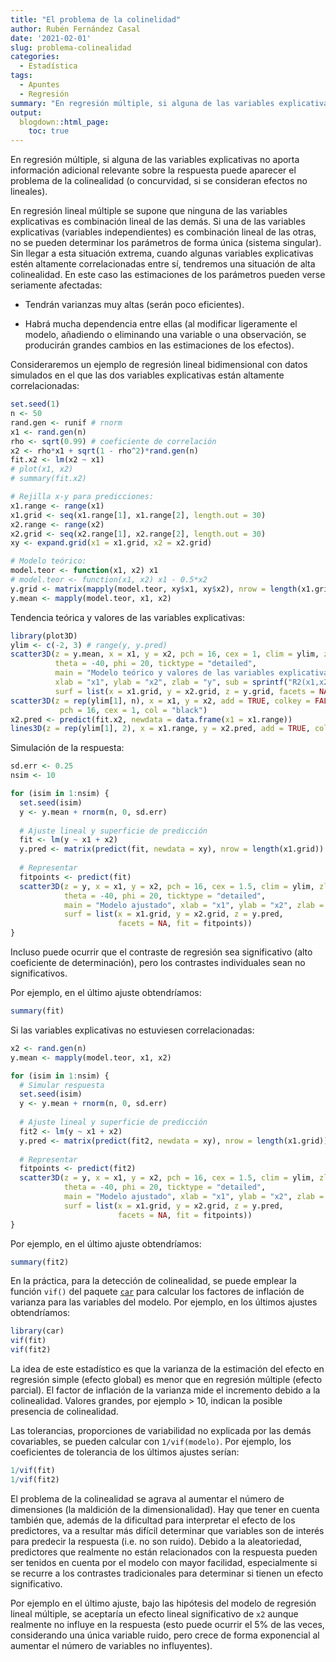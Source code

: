 ```yaml
---
title: "El problema de la colinelidad"
author: Rubén Fernández Casal
date: '2021-02-01'
slug: problema-colinealidad
categories:
  - Estadística
tags:
  - Apuntes
  - Regresión
summary: "En regresión múltiple, si alguna de las variables explicativas no aporta información adicional relevante sobre la respuesta puede aparecer el problema de la colinealidad."
output:
  blogdown::html_page:
    toc: true  
---
```



En regresión múltiple, si alguna de las variables explicativas no aporta información adicional relevante sobre la respuesta puede aparecer el problema de la colinealidad (o concurvidad, si se consideran efectos no lineales). 

En regresión lineal múltiple se supone que ninguna de las variables explicativas es combinación lineal de las demás.
Si una de las variables explicativas (variables independientes) es combinación lineal de las otras, no se pueden determinar los parámetros de forma única (sistema singular).
Sin llegar a esta situación extrema, cuando algunas variables explicativas estén altamente correlacionadas entre sí, tendremos una situación de alta colinealidad.
En este caso las estimaciones de los parámetros pueden verse seriamente afectadas:

-   Tendrán varianzas muy altas (serán poco eficientes).

-   Habrá mucha dependencia entre ellas (al modificar ligeramente el
    modelo, añadiendo o eliminando una variable o una observación,
    se producirán grandes cambios en las estimaciones de los efectos).
 
Consideraremos un ejemplo de regresión lineal bidimensional con datos simulados en el que las dos variables explicativas están altamente correlacionadas:

```r
set.seed(1)
n <- 50
rand.gen <- runif # rnorm
x1 <- rand.gen(n)
rho <- sqrt(0.99) # coeficiente de correlación
x2 <- rho*x1 + sqrt(1 - rho^2)*rand.gen(n)
fit.x2 <- lm(x2 ~ x1)
# plot(x1, x2)
# summary(fit.x2)

# Rejilla x-y para predicciones:
x1.range <- range(x1)
x1.grid <- seq(x1.range[1], x1.range[2], length.out = 30)
x2.range <- range(x2)
x2.grid <- seq(x2.range[1], x2.range[2], length.out = 30)
xy <- expand.grid(x1 = x1.grid, x2 = x2.grid)

# Modelo teórico:
model.teor <- function(x1, x2) x1
# model.teor <- function(x1, x2) x1 - 0.5*x2
y.grid <- matrix(mapply(model.teor, xy$x1, xy$x2), nrow = length(x1.grid))
y.mean <- mapply(model.teor, x1, x2)
```

Tendencia teórica y valores de las variables explicativas: 

```r
library(plot3D)
ylim <- c(-2, 3) # range(y, y.pred)
scatter3D(z = y.mean, x = x1, y = x2, pch = 16, cex = 1, clim = ylim, zlim = ylim,
          theta = -40, phi = 20, ticktype = "detailed", 
          main = "Modelo teórico y valores de las variables explicativas",
          xlab = "x1", ylab = "x2", zlab = "y", sub = sprintf("R2(x1,x2) = %.2f", summary(fit.x2)$r.squared),
          surf = list(x = x1.grid, y = x2.grid, z = y.grid, facets = NA))
scatter3D(z = rep(ylim[1], n), x = x1, y = x2, add = TRUE, colkey = FALSE, 
           pch = 16, cex = 1, col = "black")
x2.pred <- predict(fit.x2, newdata = data.frame(x1 = x1.range))
lines3D(z = rep(ylim[1], 2), x = x1.range, y = x2.pred, add = TRUE, colkey = FALSE, col = "black") 
```

Simulación de la respuesta:

```r
sd.err <- 0.25
nsim <- 10

for (isim in 1:nsim) {
  set.seed(isim)
  y <- y.mean + rnorm(n, 0, sd.err)
  
  # Ajuste lineal y superficie de predicción
  fit <- lm(y ~ x1 + x2)
  y.pred <- matrix(predict(fit, newdata = xy), nrow = length(x1.grid)) 
  
  # Representar
  fitpoints <- predict(fit) 
  scatter3D(z = y, x = x1, y = x2, pch = 16, cex = 1.5, clim = ylim, zlim = ylim,
            theta = -40, phi = 20, ticktype = "detailed", 
            main = "Modelo ajustado", xlab = "x1", ylab = "x2", zlab = "y", 
            surf = list(x = x1.grid, y = x2.grid, z = y.pred, 
                        facets = NA, fit = fitpoints))
}
```

Incluso puede ocurrir que el contraste de regresión sea significativo (alto coeficiente de determinación), pero los contrastes individuales sean no significativos. 

Por ejemplo, en el último ajuste obtendríamos:

```r
summary(fit)
```

Si las variables explicativas no estuviesen correlacionadas:

```r
x2 <- rand.gen(n)
y.mean <- mapply(model.teor, x1, x2)

for (isim in 1:nsim) {
  # Simular respuesta
  set.seed(isim)
  y <- y.mean + rnorm(n, 0, sd.err)
  
  # Ajuste lineal y superficie de predicción
  fit2 <- lm(y ~ x1 + x2)
  y.pred <- matrix(predict(fit2, newdata = xy), nrow = length(x1.grid)) 
  
  # Representar
  fitpoints <- predict(fit2) 
  scatter3D(z = y, x = x1, y = x2, pch = 16, cex = 1.5, clim = ylim, zlim = ylim,
            theta = -40, phi = 20, ticktype = "detailed", 
            main = "Modelo ajustado", xlab = "x1", ylab = "x2", zlab = "y", 
            surf = list(x = x1.grid, y = x2.grid, z = y.pred, 
                        facets = NA, fit = fitpoints))
}
```

Por ejemplo, en el último ajuste obtendríamos:
```r
summary(fit2)
```

En la práctica, para la detección de colinealidad, se puede emplear la función
`vif()` del paquete [`car`](https://cran.r-project.org/package=car) para calcular los factores de inflación de varianza para las variables del modelo.
Por ejemplo, en los últimos ajustes obtendríamos:
```r
library(car)
vif(fit)
vif(fit2) 
```
La idea de este estadístico es que la varianza de la estimación del efecto en 
regresión simple (efecto global) es menor que en regresión múltiple (efecto parcial).
El factor de inflación de la varianza mide el incremento debido a la colinealidad.
Valores grandes, por ejemplo > 10, indican la posible presencia de colinealidad.

Las tolerancias, proporciones de variabilidad no explicada por las demás covariables, se pueden calcular con `1/vif(modelo)`.
Por ejemplo, los coeficientes de tolerancia de los últimos ajustes serían:
```r
1/vif(fit)
1/vif(fit2) 
```

El problema de la colinealidad se agrava al aumentar el número de dimensiones (la maldición de la dimensionalidad).
Hay que tener en cuenta también que, además de la dificultad para interpretar el efecto de los predictores, va a resultar más difícil determinar que variables son de interés para predecir la respuesta (i.e. no son ruido). Debido a la aleatoriedad, predictores que realmente no están relacionados con la respuesta pueden ser tenidos en cuenta por el modelo con mayor facilidad, especialmente si se recurre a los contrastes tradicionales para determinar si tienen un efecto significativo. 

Por ejemplo en el último ajuste, bajo las hipótesis del modelo de regresión lineal múltiple, se aceptaría un efecto lineal significativo de `x2` aunque realmente no influye en la respuesta (esto puede ocurrir el 5\% de las veces, considerando una única variable ruido, pero crece de forma exponencial al aumentar el número de variables no influyentes).
